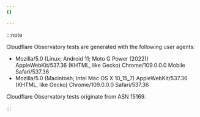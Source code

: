 ```yaml
---
{}

---
```


:::note


Cloudflare Observatory tests are generated with the following user agents:

* Mozilla/5.0 (Linux; Android 11; Moto G Power (2022)) AppleWebKit/537.36 (KHTML, like Gecko) Chrome/109.0.0.0 Mobile Safari/537.36
* Mozilla/5.0 (Macintosh; Intel Mac OS X 10\_15\_7) AppleWebKit/537.36 (KHTML, like Gecko) Chrome/109.0.0.0 Safari/537.36

Cloudflare Observatory tests originate from ASN 15169.


:::
